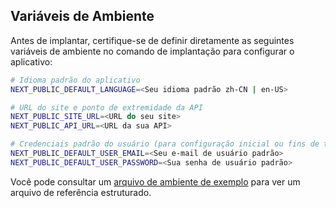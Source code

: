 ## Variáveis de Ambiente

Antes de implantar, certifique-se de definir diretamente as seguintes variáveis de ambiente no comando de implantação para configurar o aplicativo:

```bash
# Idioma padrão do aplicativo
NEXT_PUBLIC_DEFAULT_LANGUAGE=<Seu idioma padrão zh-CN | en-US>

# URL do site e ponto de extremidade da API
NEXT_PUBLIC_SITE_URL=<URL do seu site>
NEXT_PUBLIC_API_URL=<URL da sua API>

# Credenciais padrão do usuário (para configuração inicial ou fins de teste)
NEXT_PUBLIC_DEFAULT_USER_EMAIL=<Seu e-mail de usuário padrão>
NEXT_PUBLIC_DEFAULT_USER_PASSWORD=<Sua senha de usuário padrão>
```

Você pode consultar um [arquivo de ambiente de exemplo](https://github.com/perfect-panel/ppanel-web/blob/main/apps/user/.env.template) para ver um arquivo de referência estruturado.



<Giscus />
